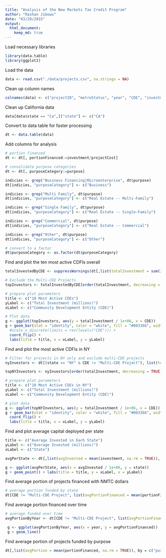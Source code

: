 ```yaml
---
title: "Analysis of the New Markets Tax Credit Program"
author: "Rashan Jibowu"
date: "03/20/2015"
output: 
  html_document:
    keep_md: true
---
```


Load necessary libraries

```r

library(data.table)
library(ggplot2)

```

Load the data

```r

data <- read.csv("./data/projects.csv", na.strings = NA)

```

Clean up column names

```r

colnames(data) <- c("projectID", "metroStatus", "year", "CDE", "investment", "projectCost", "city", "state", "zipcode", "purpose", "investeeType", "multiCDEStatus", "multiTractStatus")

```

Clean up California data

```r

data[data$state == "Ca",]["state"] <- c("CA")

```

Convert to data table for faster processing

```r

dt <- data.table(data)

```

Add columns for analysis

```r

# portion financed
dt <- dt[, portionFinanced:=investment/projectCost]

# consolidate purpose categories
dt <- dt[, purposeCategory:=purpose]

indicies <- grep("Business Financing|Microenterprise", dt$purpose)
dt[indicies, "purposeCategory"] <- c("Business")

indicies <- grep("Multi Family", dt$purpose)
dt[indicies, "purposeCategory"] <- c("Real Estate -- Multi-Family")

indicies <- grep("Single Family", dt$purpose)
dt[indicies, "purposeCategory"] <- c("Real Estate -- Single-Family")

indicies <- grep("Commercial", dt$purpose)
dt[indicies, "purposeCategory"] <- c("Real Estate -- Commercial")

indicies <- grep("Other", dt$purpose)
dt[indicies, "purposeCategory"] <- c("Other")

# convert to a factor
dt$purposeCategory <- as.factor(dt$purposeCategory)

```

Find and plot the ten most active CDFIs overall

```r

totalInvestedByCDE <- suppressWarnings(dt[,list(totalInvestment = sum(investment)), by = c("CDE")])

# Exclude the Multi-CDE Projects
topInvestors <- totalInvestedByCDE[order(totalInvestment, decreasing = TRUE),][2:11]

# prepare plot parameters
title <- c("10 Most Active CDEs")
yLabel <- c("Total Investment (millions)")
xLabel <- c("Community Development Entity (CDE)")

# Plot data
g <- ggplot(topInvestors, aes(y = totalInvestment / 1e+06, x = CDE))
g + geom_bar(stat = "identity", color = "white", fill = "#003366", width = 0.8) + 
  #scale_x_discrete(limits = rev(levels("CDE"))) + 
  coord_flip() + 
  labs(title = title, x = xLabel, y = yLabel)

```

Find and plot the most active CDFIs in NY

```r

# Filter for projects in NY only and exclude multi-CDE projects
nyInvestors <- dt[(state == "NY" & CDE != "Multi-CDE Project"), list(totalInvestment = sum(investment)), by = c("CDE")]

topNYInvestors <- nyInvestors[order(totalInvestment, decreasing = TRUE), ][1:10,]

# prepare plot parameters
title <- c("10 Most Active CDEs in NY")
yLabel <- c("Total Investment (millions)")
xLabel <- c("Community Development Entity (CDE)")

# plot data
g <- ggplot(topNYInvestors, aes(y = totalInvestment / 1e+06, x = CDE))
g + geom_bar(stat = "identity", color = "white", fill = "#003366", width = 0.8) + 
  coord_flip() + 
  labs(title = title, x = xLabel, y = yLabel)

```

Find and plot average capital deployed per state

```r

title <- c("Average Invested in Each State")
yLabel <- c("Average Invested (millions)")
xLabel <- c("State")

avgPerState <- dt[,list(avgInvested = mean(investment, na.rm = TRUE)), by = c("state")]

g <- ggplot(avgPerState, aes(x = avgInvested / 1e+06, y = state))
g + geom_point() + labs(title = title, y = xLabel, x = yLabel)

```

Find average portion of projects financed with NMTC dollars

```r

# average portion funded by state
dt[CDE != "Multi-CDE Project", list(avgPortionFinanced = mean(portionFinanced, na.rm = TRUE)), by = c("state")]

```

Find average portion financed over time

```r

# average funded over time
avgPortionByYear <- dt[CDE != "Multi-CDE Project", list(avgPortionFinanced = mean(portionFinanced, na.rm = TRUE)), by = c("year")]

 g <- ggplot(avgPortionByYear, aes(x = year, y = avgPortionFinanced))
 g + geom_line()

```

Find average portion of projects funded by purpose

```r

dt[,list(avgPortion = mean(portionFinanced, na.rm = TRUE)), by = c("purposeCategory")]

```